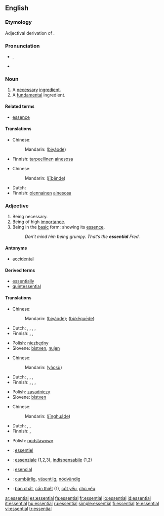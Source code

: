 {{wikipedia|dab=Essential}}
==English==

===Etymology===
Adjectival derivation of {{L.}} {{term|essentia||being, essence}}.

===Pronunciation===
*{{IPA|/ɨˈsɛn.ʃəl/}}, {{SAMPA|I"sEn.S@l/}} 
*{{audio|en-us-essential.ogg|Audio (US)}}


===Noun===
{{en-noun}}

# A [[necessary]] [[ingredient]].
# A [[fundamental]] ingredient.

{{rfex}}

====Related terms====
*[[essence]]

====Translations====
{{trans-top|necessary ingredient}}
* Chinese:
*:Mandarin: {{zh-ts|[[必要]]的|[[必要]]的}} ([[bì]][[yào]][[de]])
* Finnish: [[tarpeellinen]] [[ainesosa]]
{{trans-mid}}
{{trans-bottom}}

{{trans-top|fundamental ingredient}}
* Chinese:
*:Mandarin: {{zh-ts|[[基本]]的|[[基本]]的}} ([[jī]][[běn]][[de]])
* Dutch: {{t|nl|essentieel|n|alt=essentiële}}
* Finnish: [[olennainen]] [[ainesosa]]
{{trans-mid}}
{{trans-bottom}}

===Adjective===
{{en-adj}}

# Being necessary.
# Being of high [[importance]].
# Being in the [[basic]] form; showing its [[essence]].
#: ''Don’t mind him being grumpy.  That’s the '''essential''' Fred.''

{{rfex|difference between 1 and 2}}

====Antonyms====
* [[accidental]]

====Derived terms====
*[[essentially]]
*[[quintessential]]

====Translations====
{{trans-top|necessary}}
* Chinese:
*:Mandarin: {{zh-ts|[[必要]]的|[[必要]]的}} ([[bì]][[yào]][[de]]); {{zh-ts|[[不可]][[缺]]的|[[不可]][[缺]]的}} ([[bù]][[kě]][[quē]][[de]])
* Dutch: {{t|nl|essentieel}}, {{t-|nl|onontbeerlijk}}, {{t-|nl|wezenlijk}}, {{t+|nl|noodzakelijk}}, {{t+|nl|nodig}}
* Finnish: {{t-|fi|olennainen}}, {{t+|fi|tärkeä}}, {{t+|fi|tarpeellinen}}
{{trans-mid}}
* Polish: [[niezbędny]] {{m}}
* Slovene: [[bistven]], [[nujen]]
{{trans-bottom}}

{{trans-top|of high importance}}
* Chinese:
*:Mandarin: {{zh-ts|要素|要素}} ([[yào]][[sù]])
* Dutch: {{t|nl|essentieel}}, {{t-|nl|onontbeerlijk}}, {{t-|nl|wezenlijk}}, {{t+|nl|belangrijk}}
* Finnish: {{t-|fi|olennainen}}, {{t-|fi|välttämätön}}, {{t-|fi|elintärkeä}}, {{t-|fi|oleellinen}}
{{trans-mid}}
* Polish: [[zasadniczy]] {{m}}
* Slovene: [[bistven]]
{{trans-bottom}}

{{trans-top|in basic form}}
* Chinese:
*:Mandarin: {{zh-ts|[[精華]]的|[[精华]]的}} ([[jīng]][[huá]][[de]])
* Dutch: {{t|nl|essentieel}}, {{t-|nl|wezenlijk}}, {{t+|nl|echt}}
* Finnish: {{t+|fi|tavallinen}}, {{t+|fi|normaali}}
{{trans-mid}}
* Polish: [[podstawowy]] {{m}}
{{trans-bottom}}

{{checktrans-top}}
*{{ttbc|French}}: [[essentiel]]
*{{ttbc|Italian}}: [[essenziale]] (1,2,3), [[indispensabile]] (1,2)
{{trans-mid}}
*{{ttbc|Spanish}}: [[esencial]]
*{{ttbc|Swedish}}: [[oumbärlig]], [[väsentlig]], [[nödvändig]]
*{{ttbc|Vietnamese}}: [[bản chất]], [[cần thiết]] (1), [[cốt yếu]], [[chủ yếu]]
{{trans-bottom}}

[[ar:essential]]
[[es:essential]]
[[fa:essential]]
[[fr:essential]]
[[io:essential]]
[[id:essential]]
[[it:essential]]
[[hu:essential]]
[[ru:essential]]
[[simple:essential]]
[[fi:essential]]
[[te:essential]]
[[vi:essential]]
[[tr:essential]]